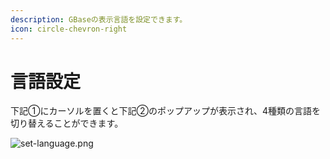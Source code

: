 ```yaml
---
description: GBaseの表示言語を設定できます。
icon: circle-chevron-right
---
```


# 言語設定

下記①にカーソルを置くと下記②のポップアップが表示され、4種類の言語を切り替えることができます。

![set-language.png](../.gitbook/assets/set-language.png)
